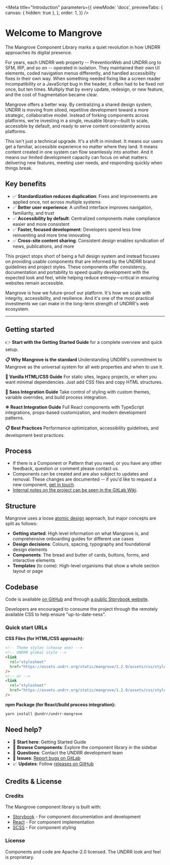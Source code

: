 
<Meta
  title="Introduction"
  parameters={{
    viewMode: 'docs',
    previewTabs: {
      canvas: { hidden: true },
    },
    order: 1,
  }}
/>

# Welcome to Mangrove

The Mangrove Component Library marks a quiet revolution in how UNDRR approaches its digital presence.

For years, each UNDRR web property -- PreventionWeb and UNDRR.org to SFM, IRP, and so on -- operated in isolation. They maintained their own UI elements, coded navigation menus differently, and handled accessibility fixes in their own way. When something needed fixing like a screen reader incompatibility or a JavaScript bug in the header, it often had to be fixed not once, but ten times. Multiply that by every update, redesign, or new feature, and the cost of fragmentation became clear.

Mangrove offers a better way. By centralizing a shared design system, UNDRR is moving from siloed, repetitive development toward a more strategic, collaborative model. Instead of forking components across platforms, we're investing in a single, reusable library—built to scale, accessible by default, and ready to serve content consistently across platforms.

This isn't just a technical upgrade. It's a shift in mindset. It means our users get a familiar, accessible experience no matter where they land. It means content created in one system can flow seamlessly into another. And it means our limited development capacity can focus on what matters: delivering new features, meeting user needs, and responding quickly when things break.

## Key benefits

- ✅ **Standardization reduces duplication**: Fixes and improvements are applied once, not across multiple systems
- ✅ **Better user experience**: A unified interface improves navigation, familiarity, and trust
- ✅ **Accessibility by default**: Centralized components make compliance easier and more consistent
- ✅ **Faster, focused development**: Developers spend less time reinventing and more time innovating
- ✅ **Cross-site content sharing**: Consistent design enables syndication of news, publications, and more

This project stops short of being a full design system and instead focuses on providing usable components that are informed by the UNDRR brand guidelines and project styles. These components offer consistency, documentation and portability to speed quality development with the expected look and feel, while helping reduce entropy—critical in ensuring websites remain accessible.

Mangrove is how we future-proof our platform. It's how we scale with integrity, accessibility, and resilience. And it's one of the most practical investments we can make in the long-term strength of UNDRR's web ecosystem.

---

## Getting started

👉 **<LinkTo kind="getting-started-a-getting-started-guide" story="docs">Start with the Getting Started Guide</LinkTo>** for a complete overview and quick setup.

**📋 <LinkTo kind="getting-started-mangrove-the-undrr-standard" story="docs">Why Mangrove is the standard</LinkTo>**
Understanding UNDRR's commitment to Mangrove as the universal system for all web properties and when to use it.

**🎯 <LinkTo kind="getting-started-vanilla-html-and-css" story="docs">Vanilla HTML/CSS Guide</LinkTo>**
For static sites, legacy projects, or when you want minimal dependencies. Just add CSS files and copy HTML structures.

**🎨 <LinkTo kind="getting-started-sass-integration" story="docs">Sass Integration Guide</LinkTo>**
Take control of styling with custom themes, variable overrides, and build process integration.

**⚛️ <LinkTo kind="getting-started-react-integration" story="docs">React Integration Guide</LinkTo>**
Full React components with TypeScript integrations, props-based customization, and modern development patterns.

**📋 <LinkTo kind="getting-started-best-practices" story="docs">Best Practices</LinkTo>**
Performance optimization, accessibility guidelines, and development best practices.

## Process

- If there is a Component or Pattern that you need, or you have any other feedback, question or comment please contact us.
- Components can be created and are also subject to updates and removal. These changes are documented -- if you'd like to request a new component, [get in touch](https://github.com/unisdr/undrr-mangrove).
- [Internal notes on the project can be seen in the GitLab Wiki](https://git.un.org/undrr/web-backlog/-/wikis/Mangrove:-the-UNDRR-Component-library).

## Structure

Mangrove uses a loose [atomic design](https://atomicdesign.bradfrost.com/chapter-2/) approach, but major concepts are split as follows:

- **Getting started**: High level information on what Mangrove is, and comprehensive onboarding guides for different use cases
- **Design decisions**: Colours, spacing, typography and foundational design elements
- **Components**: The bread and butter of cards, buttons, forms, and interactive elements
- **Templates** (to come): High-level organisms that show a whole section layout or page

## Codebase

Code is available [on GitHub](https://github.com/unisdr/undrr-mangrove) and through [a public Storybook website](https://unisdr.github.io/undrr-mangrove/).

Developers are encouraged to consume the project through the remotely available CSS to help ensure "up-to-date-ness".

### Quick start URLs

**CSS Files (for HTML/CSS approach):**

```html
<!-- Theme styles (choose one) -->
<!-- UNDRR global style -->
<link
  rel="stylesheet"
  href="https://assets.undrr.org/static/mangrove/1.2.9/assets/css/style.css"
/>
<!-- or -->
<link
  rel="stylesheet"
  href="https://assets.undrr.org/static/mangrove/1.2.9/assets/css/style-preventionweb.css"
/>
```

**npm Package (for React/build process integration):**

```bash
yarn install @undrr/undrr-mangrove
```

## Need help?

- 📖 **Start here**: <LinkTo kind="getting-started-a-getting-started-guide" story="docs">Getting Started Guide</LinkTo>
- 🧱 **Browse Components**: Explore the component library in the sidebar
- 💬 **Questions**: Contact the UNDRR development team
- 🐛 **Issues**: [Report bugs on GitLab](https://gitlab.com/undrr/web-backlog/-/issues)
- 📈 **Updates**: Follow [releases on GitHub](https://github.com/unisdr/undrr-mangrove/releases)

## Credits & License

### Credits

The Mangrove component library is built with:

- [Storybook](https://storybook.js.org/) - For component documentation and development
- [React](https://reactjs.org/) - For component implementation
- [SCSS](https://sass-lang.com/) - For component styling

### License

Components and code are Apache-2.0 licensed. The UNDRR look and feel is proprietary.
